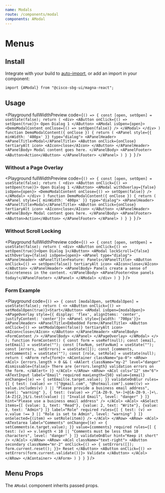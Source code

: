 ```yaml
---
name: Modals
route: /components/modal
components: AModal
---
```


# Menus

## Install

Integrate with your build to [auto-import](/#integrating), or add an import in your component:

```
import {AModal} from "@cisco-sbg-ui/magna-react";
```

## Usage

<Playground
  fullWidthPreview
  code={`() => {
    const [open, setOpen] = useState(false);
    return (
      <div>
        <AButton
            onClick={() => setOpen(true)}>
            Open Dialog 1
        </AButton>
        <AModal
            isOpen={open}>
          <DemoModalContent onClose={() => setOpen(false)} />
        </AModal>
      </div>
    )
  function DemoModalContent({ onClose }) {
    return (
      <APanel style={{ minWidth: '400px' }} type="dialog">
        <APanelHeader>
          <APanelTitle>Modal</APanelTitle>
          <AButton onClick={onClose} tertiaryAlt icon>
            <AIcon>close</AIcon>
          </AButton>
        </APanelHeader>
        <APanelBody>
          Modal content goes here.
        </APanelBody>
        <APanelFooter>
          <AButton>Action</AButton>
        </APanelFooter>
      </APanel>
    )
  }
  }
`}
/>

### Without a Page Overlay

<Playground
  fullWidthPreview
  code={`() => {
    const [open, setOpen] = useState(false);
    return (
      <div>
        <AButton
            onClick={() => setOpen(true)}>
            Open Dialog 1
        </AButton>
        <AModal
            withOverlay={false}
            isOpen={open}>
          <DemoModalContent onClose={() => setOpen(false)} />
        </AModal>
      </div>
    )
  function DemoModalContent({ onClose }) {
    return (
      <APanel style={{ minWidth: '400px' }} type="dialog">
        <APanelHeader>
          <APanelTitle>Modal</APanelTitle>
          <AButton onClick={onClose} tertiaryAlt icon>
            <AIcon>close</AIcon>
          </AButton>
        </APanelHeader>
        <APanelBody>
          Modal content goes here.
        </APanelBody>
        <APanelFooter>
          <AButton>Action</AButton>
        </APanelFooter>
      </APanel>
    )
  }
  }
`}
/>

### Without Scroll Locking

<Playground
  fullWidthPreview
  code={`() => {
    const [open, setOpen] = useState(false);
    return (
      <div>
        <AButton onClick={() => setOpen(true)}>Open Dialog 1</AButton>
        <AModal
            lockScroll={false}
            withOverlay={false}
            isOpen={open}>
          <APanel type="dialog">
            <APanelHeader>
              <APanelTitle>Feature: Panels</APanelTitle>
              <AButton onClick={() => setOpen(false)} tertiaryAlt icon>
                <AIcon>close</AIcon>
              </AButton>
            </APanelHeader>
            <APanelBody>
              Panels create a sense of discreteness in the content.
            </APanelBody>
            <APanelFooter>Use panels today!</APanelFooter>
          </APanel>
        </AModal>
      </div>
    )
  }
`}
/>

### Form Example

<Playground
  code={`() => {
  const [modalOpen, setModalOpen] = useState(false);
  return (
    <>
      <AButton onClick={() => setModalOpen(true)}>Start</AButton>
      <AModal isOpen={modalOpen}>
        <APageOverlay
            style={{
              display: 'flex',
              alignItems: 'center',
              justifyContent: 'center'}}>
          <APanel style={{width: '700px'}}>
            <APanelHeader>
              <APanelTitle>Embedded Form</APanelTitle>
              <AButton onClick={() => setModalOpen(false)} tertiaryAlt icon>
                <AIcon>close</AIcon>
              </AButton>
            </APanelHeader>
            <APanelBody>
              <FormContent />
            </APanelBody>
          </APanel>
        </APageOverlay>
      </AModal>
    </>
  );
  function FormContent() {
    const form = useRef(null);
    const [email, setEmail] = useState("");
    const [favNum, setFavNum] = useState("");
    const [errors, setErrors] = useState([]);
    const [comments, setComments] = useState("");
    const [role, setRole] = useState(null);
    return (
      <AForm ref={form}>
        <AContainer className="pa-0">
          <ARow>
            <ACol>
              {errors.length > 0 && (
                <AAlert className="my-2" level="danger" dismissable={false}>
                  There are {errors.length} validation errors on the form.
                </AAlert>
              )}
            </ACol>
          </ARow>
          <ARow>
            <ACol cols="12" sm="6">
              <ATextInput
                label="Email"
                required
                maxLength={50}
                value={email}
                onChange={(e) => {
                  setEmail(e.target.value);
                }}
                validateOnBlur
                rules={[
                  {
                    test: (value) =>
                      !["@gmail.com", "@hotmail.com"].some((v) =>
                        value.includes(v)
                      ) || "Please provide a business email address",
                    level: "warning"
                  },
                  {
                    test: (value) =>
                      /^[A-Z0-9._%+-]+@[A-Z0-9.-]+\.[A-Z]{2,}$/i.test(value) ||
                      "Invalid Email",
                    level: "danger"
                  }
                ]}
                hint="Please use a business email address"
              />
            </ACol>
            <ACol>
              <ASelect
                items={[
                  {value: 1, text: "Read"},
                  {value: 2, text: "Write"},
                  {value: 3, text: "Admin"}
                ]}
                label="Role"
                required
                rules={[
                  {
                    test: (v) => v.value !== 3 || "Role is set to Admin",
                    level: "warning"
                  }
                ]}
                onSelected={(item) => setRole(item)}
              />
            </ACol>
          </ARow>
          <ARow>
            <ACol>
              <ATextarea
                label="Comments"
                onChange={(e) => {
                  setComments(e.target.value);
                }}
                value={comments}
                required
                rules={[
                  {
                    test: (v) =>
                      v.length < 10 ||
                      "Comments must be less than 10 characters",
                    level: "danger"
                  }
                ]}
                validateOnBlur
                hint="Keep it short"
              />
            </ACol>
          </ARow>
          <ARow>
            <ACol className="text-right">
              <AButton
                secondary
                className="mr-2"
                onClick={() => {
                  setErrors([]);
                  form.current.reset();
                }}>
                Reset
              </AButton>
              <AButton onClick={() => setErrors(form.current.validate())}>
                Validate
              </AButton>
            </ACol>
          </ARow>
        </AContainer>
      </AForm>
    )
  }
}
`}
/>

## Menu Props

The `AModal` component inherits passed props.

<Props of="AModal" />
